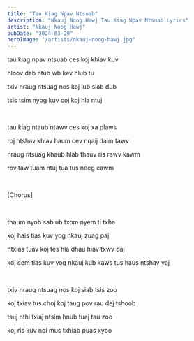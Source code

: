```yaml
---
title: "Tau Kiag Npav Ntsuab"
description: "Nkauj Noog Hawj Tau Kiag Npav Ntsuab Lyrics"
artist: "Nkauj Noog Hawj"
pubDate: "2024-03-29"
heroImage: "/artists/nkauj-noog-hawj.jpg"
---
```


tau kiag npav ntsuab ces koj khiav kuv

hloov dab ntub wb kev hlub tu

txiv nraug ntsuag nos koj lub siab dub

tsis tsim nyog kuv coj koj hla ntuj

<br />

tau kiag ntaub ntawv ces koj xa plaws

roj ntshav khiav haum cev nqaij daim tawv

nraug ntsuag khaub hlab thauv ris rawv kawm

rov taw tuam ntuj tua tus neeg cawm

<br />

[Chorus]

<br />

thaum nyob sab ub txom nyem ti txha

koj hais tias kuv yog nkauj zuag paj

ntxias tuav koj tes hla dhau hiav txwv daj

koj cem tias kuv yog nkauj kub kaws tus haus ntshav yaj

<br />

txiv nraug ntsuag nos koj siab tsis zoo

koj txiav tus choj koj taug pov rau dej tshoob

tsuj nthi txiaj ntsim hnub tuaj tau zoo

koj ris kuv nqi mus txhiab puas xyoo

